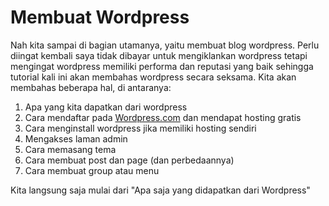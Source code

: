 # Membuat Wordpress

Nah kita sampai di bagian utamanya, yaitu membuat blog wordpress. Perlu diingat kembali saya tidak dibayar untuk mengiklankan wordpress tetapi mengingat wordpress memiliki performa dan reputasi yang baik sehingga tutorial kali ini akan membahas wordpress secara seksama. Kita akan membahas beberapa hal, di antaranya:
1. Apa yang kita dapatkan dari wordpress
2. Cara mendaftar pada [Wordpress.com](https://wordpress.com) dan mendapat hosting gratis
3. Cara menginstall wordpress jika memiliki hosting sendiri
4. Mengakses laman admin
5. Cara memasang tema
6. Cara membuat post dan page (dan perbedaannya)
7. Cara membuat group atau menu

Kita langsung saja mulai dari "Apa saja yang didapatkan dari Wordpress"
